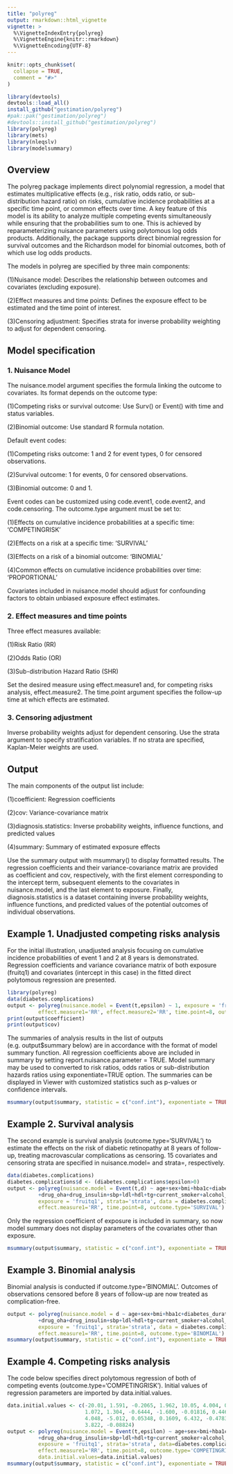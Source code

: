 ```yaml
---
title: "polyreg"
output: rmarkdown::html_vignette
vignette: >
  %\VignetteIndexEntry{polyreg}
  %\VignetteEngine{knitr::rmarkdown}
  %\VignetteEncoding{UTF-8}
---
```


```r
knitr::opts_chunk$set(
  collapse = TRUE,
  comment = "#>"
)
```

```r
library(devtools)
devtools::load_all()
install_github("gestimation/polyreg") 
#pak::pak("gestimation/polyreg")
#devtools::install_github("gestimation/polyreg") 
library(polyreg)
library(mets)
library(nleqslv)
library(modelsummary)
```

## Overview

The polyreg package implements direct polynomial regression, a model that estimates multiplicative effects (e.g., risk ratio, odds ratio, or sub-distribution hazard ratio) on risks, cumulative incidence probabilities at a specific time point, or common effects over time. A key feature of this model is its ability to analyze multiple competing events simultaneously while ensuring that the probabilities sum to one. This is achieved by reparameterizing nuisance parameters using polytomous log odds products. Additionally, the package supports direct binomial regression for survival outcomes and the Richardson model for binomial outcomes, both of which use log odds products.

The models in polyreg are specified by three main components:

(1)Nuisance model: Describes the relationship between outcomes and covariates (excluding exposure).

(2)Effect measures and time points: Defines the exposure effect to be estimated and the time point of interest.

(3)Censoring adjustment: Specifies strata for inverse probability weighting to adjust for dependent censoring.

## Model specification
### 1. Nuisance Model

The nuisance.model argument specifies the formula linking the outcome to covariates. Its format depends on the outcome type:

(1)Competing risks or survival outcome: Use Surv() or Event() with time and status variables. 

(2)Binomial outcome: Use standard R formula notation.

Default event codes:

(1)Competing risks outcome: 1 and 2 for event types, 0 for censored observations.

(2)Survival outcome: 1 for events, 0 for censored observations.

(3)Binomial outcome: 0 and 1.

Event codes can be customized using code.event1, code.event2, and code.censoring. The outcome.type argument must be set to:

(1)Effects on cumulative incidence probabilities at a specific time: 'COMPETINGRISK'

(2)Effects on a risk at a specific time: 'SURVIVAL'

(3)Effects on a risk of a binomial outcome: 'BINOMIAL'

(4)Common effects on cumulative incidence probabilities over time: 'PROPORTIONAL'

Covariates included in nuisance.model should adjust for confounding factors to obtain unbiased exposure effect estimates. 

### 2. Effect measures and time points

Three effect measures available:

(1)Risk Ratio (RR)

(2)Odds Ratio (OR)

(3)Sub-distribution Hazard Ratio (SHR)

Set the desired measure using effect.measure1 and, for competing risks analysis, effect.measure2. The time.point argument specifies the follow-up time at which effects are estimated. 

### 3. Censoring adjustment

Inverse probability weights adjust for dependent censoring. Use the strata argument to specify stratification variables. If no strata are specified, Kaplan-Meier weights are used. 

## Output

The main components of the output list include:

(1)coefficient: Regression coefficients

(2)cov: Variance-covariance matrix

(3)diagnosis.statistics: Inverse probability weights, influence functions, and predicted values

(4)summary: Summary of estimated exposure effects

Use the summary output with msummary() to display formatted results. The regression coefficients and their variance-covariance matrix are provided as coefficient and cov, respectively, with the first element corresponding to the intercept term, subsequent elements to the covariates in nuisance.model, and the last element to exposure. Finally, diagnosis.statistics is a dataset containing inverse probability weights, influence functions, and predicted values of the potential outcomes of individual observations.

## Example 1. Unadjusted competing risks analysis

For the initial illustration, unadjusted analysis focusing on cumulative incidence probabilities of event 1 and 2 at 8 years is demonstrated. Regression coefficients and variance covariance matrix of both exposure (fruitq1) and covariates (intercept in this case) in the fitted direct polytomous regression are presented. 

```r
library(polyreg)
data(diabetes.complications)
output <- polyreg(nuisance.model = Event(t,epsilon) ~ 1, exposure = 'fruitq1', data = diabetes.complications,
          effect.measure1='RR', effect.measure2='RR', time.point=8, outcome.type='C', report.nuisance.parameter = TRUE)
print(output$coefficient)
print(output$cov)
```

The summaries of analysis results in the list of outputs (e.g. output$summary below) are in accordance with the format of model summary function. All regression coefficients above are included in summary by setting report.nuisance.parameter = TRUE. Model summary may be used to converted to risk ratios, odds ratios or sub-distribution hazards ratios using exponentiate=TRUE option. The summaries can be displayed in Viewer with customized statistics such as p-values or confidence intervals. 

```r
msummary(output$summary, statistic = c("conf.int"), exponentiate = TRUE)
```

## Example 2. Survival analysis

The second example is survival analysis (outcome.type='SURVIVAL') to estimate the effects on the risk of diabetic retinopathy at 8 years of follow-up, treating macrovascular complications as censoring. 15 covariates and censoring strata are specified in nuisance.model= and strata=, respectively.

```r
data(diabetes.complications)
diabetes.complications$d <- (diabetes.complications$epsilon>0)
output <- polyreg(nuisance.model = Event(t,d) ~ age+sex+bmi+hba1c+diabetes_duration
          +drug_oha+drug_insulin+sbp+ldl+hdl+tg+current_smoker+alcohol_drinker+ltpa, 
          exposure = 'fruitq1', strata='strata', data = diabetes.complications,
          effect.measure1='RR', time.point=8, outcome.type='SURVIVAL')
```

Only the regression coefficient of exposure is included in summary, so now model summary does not display parameters of the covariates other than exposure. 

```r
msummary(output$summary, statistic = c("conf.int"), exponentiate = TRUE)
```

## Example 3. Binomial analysis

Binomial analysis is conducted if outcome.type='BINOMIAL'. Outcomes of observations censored before 8 years of follow-up are now treated as complication-free. 

```r
output <- polyreg(nuisance.model = d ~ age+sex+bmi+hba1c+diabetes_duration
          +drug_oha+drug_insulin+sbp+ldl+hdl+tg+current_smoker+alcohol_drinker+ltpa, 
          exposure = 'fruitq1', strata='strata', data = diabetes.complications,
          effect.measure1='RR', time.point=8, outcome.type='BINOMIAL')
msummary(output$summary, statistic = c("conf.int"), exponentiate = TRUE)
```

## Example 4. Competing risks analysis

The code below specifies direct polytomous regression of both of competing events (outcome.type='COMPETINGRISK'). Initial values of regression parameters are imported by data.initial.values. 

```r
data.initial.values <- c(-20.01, 1.591, -0.2065, 1.962, 10.05, 4.004, 0.9624, 1.582, 2.414, -0.02140,
                         1.072, 1.304, -0.6444, -1.600, -0.01816, 0.4460, -29.25, 6.586, -1.090, 3.515,
                         4.048, -5.012, 0.05348, 0.1609, 6.432, -0.4783, -3.230, -4.135, 1.451, 0.04964,
                         3.822, -0.08824)
output <- polyreg(nuisance.model = Event(t,epsilon) ~ age+sex+bmi+hba1c+diabetes_duration
          +drug_oha+drug_insulin+sbp+ldl+hdl+tg+current_smoker+alcohol_drinker+ltpa, 
          exposure = 'fruitq1', strata='strata', data=diabetes.complications,
          effect.measure1='RR', time.point=8, outcome.type='COMPETINGRISK',
          data.initial.values=data.initial.values)
msummary(output$summary, statistic = c("conf.int"), exponentiate = TRUE)
```
